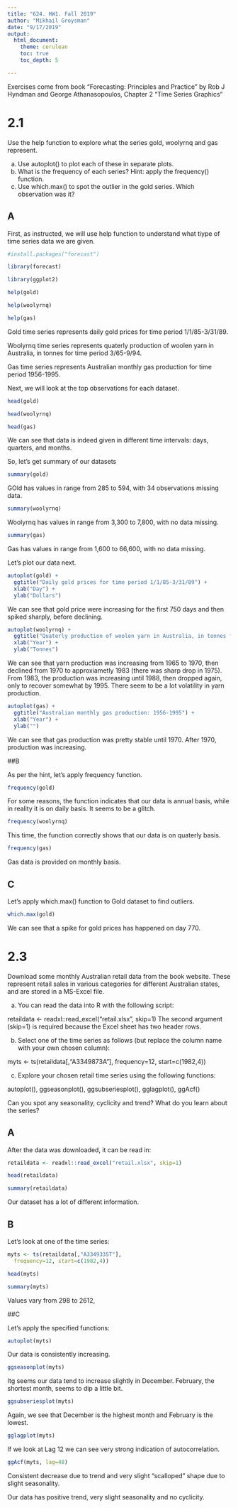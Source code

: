 ---
title: "624. HW1. Fall 2019"
author: "Mikhail Groysman"
date: "9/17/2019"
output:
  html_document:
    theme: cerulean
    toc: true
    toc_depth: 5

---

Exercises come from book "Forecasting: Principles and Practice" by Rob J Hyndman and George Athanasopoulos, Chapter 2 "Time Series Graphics"

# 2.1

Use the help function to explore what the series gold, woolyrnq and gas represent.

a) Use autoplot() to plot each of these in separate plots.
b) What is the frequency of each series? Hint: apply the frequency() function.
c) Use which.max() to spot the outlier in the gold series. Which observation was it?

## A

First, as instructed, we will use help function to understand what tiype of time series data we are given.

```{r, message=FALSE, warning=FALSE}

#install.packages("forecast")

library(forecast)

library(ggplot2)

help(gold)

help(woolyrnq)

help(gas)

```


Gold time series represents daily gold prices for time period 1/1/85-3/31/89.

Woolyrnq time series represents quaterly production of woolen yarn in Australia, in tonnes for time period 3/65-9/94.

Gas time series represents Australian monthly gas production for time period 1956-1995.


Next, we will look at the top observations for each dataset.

```{r, results='hide',warning=FALSE}

head(gold)

head(woolyrnq)

head(gas)

```

We can see that data is indeed given in different time intervals: days, quarters, and months.


So, let's get summary of our datasets

```{r}

summary(gold)

```

GOld has values in range from 285 to 594, with 34 observations missing data.


```{r}

summary(woolyrnq)

```

Woolyrnq has values in range from 3,300 to 7,800, with no data missing.


```{r}

summary(gas)

```

Gas has values in range from 1,600 to 66,600, with no data missing.


Let's plot our data next.

```{r}

autoplot(gold) +
  ggtitle("Daily gold prices for time period 1/1/85-3/31/89") +
  xlab("Day") +
  ylab("Dollars")

```

We can see that gold price were increasing for the first 750 days and then spiked sharply, before declining.

```{r}

autoplot(woolyrnq) +
  ggtitle("Quaterly production of woolen yarn in Australia, in tonnes for time period 3/65-9/94") +
  xlab("Year") +
  ylab("Tonnes")

```

We can see that yarn production was increasing from 1965 to 1970, then declined from 1970 to approxiametly 1983 (there was sharp drop in 1975). From 1983, the production was increasing until 1988, then dropped again, only to recover somewhat by 1995. There seem to be a lot volatility in yarn production.

```{r}

autoplot(gas) +
  ggtitle("Australian monthly gas production: 1956-1995") +
  xlab("Year") +
  ylab("")

```

We can see that gas production was pretty stable until 1970. After 1970, production was increasing. 

##B

As per the hint, let's apply frequency function.

```{r}

frequency(gold)

```

For some reasons, the function indicates that our data is annual basis, while in reality it is on daily basis. It seems to be a glitch.

```{r}

frequency(woolyrnq)

```

This time, the function correctly shows that our data is on quaterly basis.

```{r}

frequency(gas)

```

Gas data is provided on monthly basis.

## C

Let's apply which.max() function to Gold dataset to find outliers.

```{r}

which.max(gold)

```

We can see that a spike for gold prices has happened on day 770.


# 2.3

Download some monthly Australian retail data from the book website. These represent retail sales in various categories for different Australian states, and are stored in a MS-Excel file.

a. You can read the data into R with the following script:

retaildata <- readxl::read_excel("retail.xlsx", skip=1)
The second argument (skip=1) is required because the Excel sheet has two header rows.

b. Select one of the time series as follows (but replace the column name with your own chosen column):

myts <- ts(retaildata[,"A3349873A"],
  frequency=12, start=c(1982,4))

c. Explore your chosen retail time series using the following functions:

autoplot(), ggseasonplot(), ggsubseriesplot(), gglagplot(), ggAcf()

Can you spot any seasonality, cyclicity and trend? What do you learn about the series?


## A

After the data was downloaded, it can be read in:

```{r}

retaildata <- readxl::read_excel("retail.xlsx", skip=1)

head(retaildata)

summary(retaildata)

```

Our dataset has a lot of different information.

## B

Let's look at one of the time series:

```{r}

myts <- ts(retaildata[,"A3349335T"],
  frequency=12, start=c(1982,4))

head(myts)

summary(myts)

```

Values vary from 298 to 2612,

##C

Let's apply the specified functions:

```{r}

autoplot(myts)

```


Our data is consistently increasing.

```{r}


ggseasonplot(myts)

```

Itg seems our data tend to increase slightly in December. February, the shortest month, seems to dip a little bit.

```{r}

ggsubseriesplot(myts)

```

Again, we see that December is the highest month and February is the lowest.

```{r, fig.height = 10, fig.width = 10}


gglagplot(myts)

```

If we look at Lag 12 we can see very strong indication of autocorrelation.

```{r}

ggAcf(myts, lag=48)

```

Consistent decrease due to trend and very slight "scalloped" shape due to slight seasonality.


Our data has positive trend, very slight seasonality and no cyclicity.
